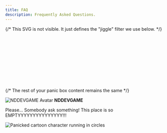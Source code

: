 ```yaml
---
title: FAQ
description: Frequently Asked Questions.
---
```


{/* This SVG is not visible. It just defines the "jiggle" filter we use below. */}
<div style={{ height: 0, width: 0, position: 'absolute' }}>
  <svg>
    <filter id="noisy-jiggle">
      {/* 1. Create a "turbulence" or noise pattern */}
      <feTurbulence 
        baseFrequency="0.02 0.1" 
        numOctaves="3" 
        seed="0" 
        type="fractalNoise" 
        result="noise"
      >
        {/* 2. Animate the noise pattern to make it "boil" or "jiggle" */}
        <animate 
          attributeName="baseFrequency"
          values="0.02 0.1; 0.025 0.15; 0.02 0.1"
          dur="0.2s"
          repeatCount="indefinite"
        />
      </feTurbulence>
      {/* 3. Use the noise to displace the pixels of the original box */}
      <feDisplacementMap in="SourceGraphic" in2="noise" scale="5" />
    </filter>
  </svg>
</div>

{/* The rest of your panic box content remains the same */}
<div class="panic-box">
  <div class="panic-box-header">
    <img 
      src="https://avatars.githubusercontent.com/u/111946313?v=4" 
      alt="NDDEVGAME Avatar" 
      class="panic-box-avatar" 
    />
    <strong class="panic-box-author">NDDEVGAME</strong>
  </div>
  
  <p class="panic-box-message">
    Please... Somebody ask something! This place is so EMPTYYYYYYYYYYYYYYY!!!
  </p>
  
  <img 
    src="https://media2.giphy.com/media/v1.Y2lkPTc5MGI3NjExanl2aWVnaDNibTI3NnJwMTVmem9jOXl5MnYwejVvMmV6NjA0Y2RlNCZlcD12MV9pbnRlcm5hbF9naWZfYnlfaWQmY3Q9Zw/UsVX1QDSLlCjw8PpJS/giphy.gif"
    alt="Panicked cartoon character running in circles"
    class="panic-box-gif"
  />
</div>